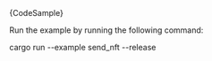 
<DotEnvWarning />

<CodeBlock className="language-rust">
  {CodeSample}
</CodeBlock>

Run the example by running the following command:

<CodeBlock className="language-bash">
    cargo run --example send_nft --release
</CodeBlock>